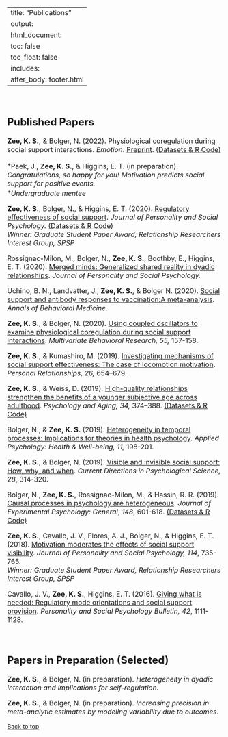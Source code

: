 
---
title: "Publications"
output: 
  html_document:
    toc: false
    toc_float: false
    includes:
      after_body: footer.html
---


<font size="3"> 

<br>

## Published Papers

**Zee, K. S.**, & Bolger, N. (2022). Physiological coregulation during social support interactions. *Emotion*. [Preprint](https://psyarxiv.com/83hpa){target="_blank"}. [(Datasets & R Code)](https://github.com/kzee/zee-bolger-coreg){target="_blank"}

^+^Paek, J., **Zee, K. S.**, & Higgins, E. T. (in preparation). *Congratulations, so happy for you! Motivation predicts social support for positive events.* \
^+^*Undergraduate mentee*

**Zee, K. S.**, Bolger, N., & Higgins, E. T. (2020). [Regulatory effectiveness of social support](http://dx.doi.org/10.1037/pspi0000235){target="_blank"}. *Journal of Personality and Social Psychology.* [(Datasets & R Code)](https://github.com/kzee/zee-res){target="_blank"} \
*Winner: Graduate Student Paper Award, Relationship Researchers Interest Group, SPSP*

Rossignac-Milon, M., Bolger, N., **Zee, K. S.**, Boothby, E., Higgins, E. T. (2020). [Merged minds: Generalized shared reality in dyadic relationships](https://psycnet.apa.org/record/2020-51514-001){target="_blank"}. *Journal of Personality and Social Psychology.*

Uchino, B. N., Landvatter, J., **Zee, K. S.**, & Bolger N. (2020). [Social support and antibody responses to vaccination:A meta-analysis](https://academic.oup.com/abm/advance-article/doi/10.1093/abm/kaaa029/5838063){target="_blank"}. *Annals of Behavioral Medicine.*

**Zee, K. S.**, & Bolger, N. (2020). [Using coupled oscillators to examine physiological coregulation during social support interactions](https://doi.org/10.1080/00273171.2019.1699392){target="_blank"}. *Multivariate Behavioral Research, 55,* 157-158. 

**Zee, K. S.**, & Kumashiro, M. (2019). [Investigating mechanisms of social support effectiveness: The case of locomotion motivation](https://onlinelibrary.wiley.com/doi/epdf/10.1111/pere.12298){target="_blank"}. *Personal Relationships, 26,* 654–679.

**Zee, K. S.**, & Weiss, D. (2019). [High-quality relationships strengthen the benefits of a younger subjective age across adulthood](http://dx.doi.org/10.1037/pag0000349){target="_blank"}. *Psychology and Aging, 34,* 374–388. [(Datasets & R Code)](https://github.com/kzee/zee-weiss-2019){target="_blank"}

Bolger, N., & **Zee, K. S.** (2019). [Heterogeneity in temporal processes: Implications for theories in health psychology](https://onlinelibrary.wiley.com/doi/full/10.1111/aphw.12159){target="_blank"}. *Applied Psychology: Health & Well-being, 11,* 198-201.

**Zee, K. S.**, & Bolger, N. (2019). [Visible and invisible social support: How, why, and when](https://doi.org/10.1177/0963721419835214){target="_blank"}. *Current Directions in Psychological Science, 28*, 314-320. 

Bolger, N., **Zee, K. S.**, Rossignac-Milon, M., & Hassin, R. R. (2019). [Causal processes in psychology are heterogeneous](http://dx.doi.org/10.1037/xge0000558){target="_blank"}. *Journal of Experimental Psychology: General*, *148*, 601-618. [(Datasets & R Code)](https://github.com/kzee/heterogeneityproject){target="_blank"}

**Zee, K. S.**, Cavallo, J. V., Flores, A. J., Bolger, N., & Higgins, E. T. (2018). [Motivation moderates the effects of social support visibility](http://dx.doi.org/10.1037/pspi0000119){target="_blank"}. *Journal of Personality and Social Psychology, 114*, 735-765. \
*Winner: Graduate Student Paper Award, Relationship Researchers Interest Group, SPSP*

Cavallo, J. V., **Zee, K. S.**, Higgins, E. T. (2016). [Giving what is needed: Regulatory mode orientations and social support provision](https://doi.org/10.1177%2F0146167216651852){target="_blank"}. *Personality and Social Psychology Bulletin, 42*, 1111-1128. 


<br>



## Papers in Preparation (Selected)

**Zee, K. S.**, & Bolger, N. (in preparation). *Heterogeneity in dyadic interaction and implications for self-regulation.*

**Zee, K. S.**, & Bolger, N. (in preparation). *Increasing precision in meta-analytic estimates by modeling variability due to outcomes.*  



</font> 

 <a href="#top">Back to top</a>